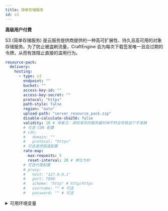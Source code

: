 ```yaml
---
title: 简单存储服务
id: s3
---
```



<Highlight color="#1877F2">**高级用户**</Highlight><Highlight color="#ae1010ff">**付费**</Highlight>

S3 (简单存储服务) 是云服务提供商提供的一种高可扩展性、持久且高可用的对象存储服务。为了防止被盗刷流量，CraftEngine 会为每次下载签发唯一且会过期的令牌，从而有效阻止直接的滥用行为。

```yaml
resource-pack:
  delivery:
    hosting:
      - type: s3
        endpoint: ""
        bucket: ""
        access-key-id: ""
        access-key-secret: ""
        protocol: "https"
        path-style: false
        region: "auto"
        upload-path: "server_resource_pack.zip"
        disable-calculate-sha256: false
        validity: 10 # 译者注：请校准你的服务器时钟不然会导致这个不准确
        # 可选 CDN 配置
        # cdn:
        #   domain: ""
        #   protocol: "https"
        # 可选请求限速配置
        rate-map:
          max-requests: 5
          reset-interval: 20 # 单位为秒
        # 可选代理配置
        # proxy:
        #   host: "127.0.0.1"
        #   port: 7890
        #   scheme: "http" # http/https
        #   username: "" # 可选
        #   password: "" # 可选
```

<details>
    <summary>可用环境变量</summary>
    - CE_S3_ACCESS_KEY_ID
    - CE_S3_ACCESS_KEY_SECRET
</details>
